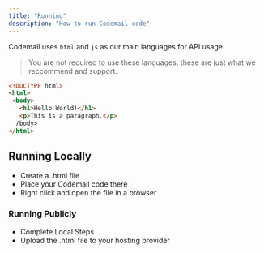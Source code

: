 ```yaml
---
title: "Running"
description: "How to run Codemail code"
---
```


Codemail uses `html` and `js` as our main languages for API usage.

> You are not required to use these languages, these are just what we reccommend and support.

```html
<!DOCTYPE html>
<html>
 <body>
   <h1>Hello World!</h1>
   <p>This is a paragraph.</p>
  /body>
</html>
```

## Running Locally

- Create a .html file
- Place your Codemail code there
- Right click and open the file in a browser

### Running Publicly

- Complete Local Steps
- Upload the .html file to your hosting provider
